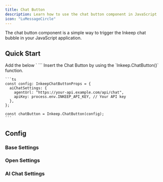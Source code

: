 ```yaml
---
title: Chat Button
description: Learn how to use the chat button component in JavaScript
icon: "LuMessageCircle"
---
```


The chat button component is a simple way to trigger the Inkeep chat bubble in your JavaScript application.

## Quick Start

<Steps>
  <Step>
    Add the below `<script>` tag to the `<head>` or `<body>` of your website.
    ```html
    <script
        type="module"
        src="https://cdn.jsdelivr.net/npm/@inkeep/agents-ui-js@0.15/dist/embed.js"
        defer
></script>
    ```
  </Step>
  <Step>
    Insert the Chat Button by using the `Inkeep.ChatButton()` function.

    ```ts
    const config: InkeepChatButtonProps = {
      aiChatSettings: {
        agentUrl: "https://your-api.example.com/api/chat",
        apiKey: process.env.INKEEP_API_KEY, // Your API key
      },
    };

    const chatButton = Inkeep.ChatButton(config);
    ```

  </Step>
</Steps>

## Config

<AutoTypeTable
  path="./content/docs/talk-to-your-agents/types.ts"
  name="InkeepChatButtonProps"
/>

### Base Settings

<AutoTypeTable
  path="./content/docs/talk-to-your-agents/types.ts"
  name="InkeepBaseSettings"
/>

### Open Settings

<AutoTypeTable
  path="./content/docs/talk-to-your-agents/types.ts"
  name="OpenSettingsChatButton"
/>

### AI Chat Settings

<AutoTypeTable
  path="./content/docs/talk-to-your-agents/types.ts"
  name="InkeepAIChatSettings"
/>
